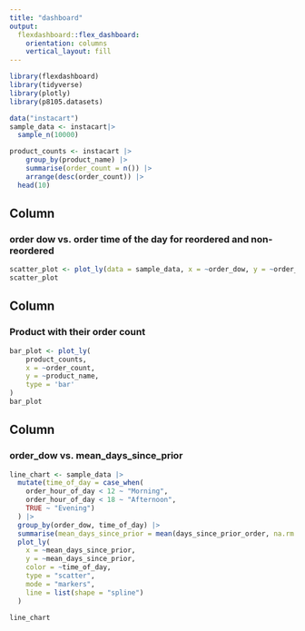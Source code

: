```yaml
---
title: "dashboard"
output: 
  flexdashboard::flex_dashboard:
    orientation: columns
    vertical_layout: fill
---
```


```r
library(flexdashboard)
library(tidyverse)
library(plotly)
library(p8105.datasets)
```

```r
data("instacart")
sample_data <- instacart|>
  sample_n(10000)
```

```r
product_counts <- instacart |>
    group_by(product_name) |>
    summarise(order_count = n()) |>
    arrange(desc(order_count)) |>
  head(10)
```

Column {data-width=350}
-----------------------------------------------------------------------

### order dow vs. order time of the day for reordered and non-reordered

```r
scatter_plot <- plot_ly(data = sample_data, x = ~order_dow, y = ~order_hour_of_day, color = ~as.factor(reordered), type = "box")
scatter_plot
```

Column {data-width=650}
-----------------------------------------------------------------------

### Product with their order count

```r
bar_plot <- plot_ly(
    product_counts,
    x = ~order_count,
    y = ~product_name,
    type = 'bar'
)
bar_plot

```


Column {data-width=350}
-----------------------------------------------------------------------
### order_dow vs. mean_days_since_prior

```r

line_chart <- sample_data |>
  mutate(time_of_day = case_when(
    order_hour_of_day < 12 ~ "Morning",
    order_hour_of_day < 18 ~ "Afternoon",
    TRUE ~ "Evening")
  ) |>
  group_by(order_dow, time_of_day) |>
  summarise(mean_days_since_prior = mean(days_since_prior_order, na.rm = TRUE)) |>
  plot_ly(
    x = ~mean_days_since_prior, 
    y = ~mean_days_since_prior,  
    color = ~time_of_day, 
    type = "scatter", 
    mode = "markers",
    line = list(shape = "spline")  
  )

line_chart

```



